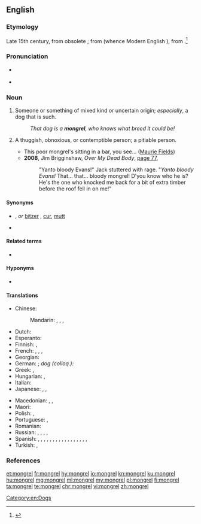 ==English==

===Etymology===
Late 15th century, from obsolete {{m|en|mong||mixture}}{{suffix||rel|t2=(pejorative)|lang=en}}; from {{etyl|ang|en}} {{m|ang|gemong||mingling}} (whence Modern English {{m|en|among}}), from {{etyl|gem-pro|en}} {{m|gem-pro|*mang-||mix}}.<ref>{{R:Online Etymology Dictionary}}</ref>

===Pronunciation===
* {{a|RP}} {{IPA|/ˈmʌŋ.gɹəl/|/ˈmɒŋ.gɹəl/|lang=en}}
* {{a|US}} {{IPA|/ˈmɑŋ.gɹəl/|/ˈmʌŋ.gɹəl/|lang=en}}

===Noun===
{{en-noun}}

# {{label|en|often|pejorative}} Someone or something of mixed kind or uncertain origin; ''especially'', a dog that is such.
#: ''That dog is a '''mongrel''', who knows what breed it could be!''
# {{label|en|slang|Australia}} A thuggish, obnoxious, or contemptible person; {{label|en|often|preceded by "poor"}} a pitiable person.
#* This poor mongrel's sitting in a bar, you see... ([[w:Maurie Fields|Maurie Fields]])
#* '''2008''', Jim Brigginshaw, ''Over My Dead Body'', [https://books.google.com.tr/books?id=XgK-NRyxm9oC&pg=PA77&dq=%22mongrel%22&hl=en&sa=X&ved=0CDEQ6AEwBDgKahUKEwiN2oSkjq3HAhWKWhoKHSeNB1s#v=onepage&q=mongrel&f=false page 77],
#*: "Yanto bloody Evans!" Jack stuttered with rage. "''Yanto bloody Evans!'' That... that... bloody mongrel! D'you know who he is? He's the one who knocked me back for a bit of extra timber before the roof fell in on me!"

====Synonyms====
* {{sense|someone of mixed kind}} {{l|en|bitsa}}, {{l|en|bitser}} ''or'' [[bitzer]] {{qualifier|UK|Australia}}, [[cur]], [[mutt]]
* {{sense|contemptible or pitiable person}} {{l|en|bastard}}

====Related terms====
* {{l|en|among}}

====Hyponyms====
* {{l|en|moggy}} {{qualifier|of a cat}}

====Translations====
{{trans-top|someone of mixed kind}}
* Chinese:
*: Mandarin: {{t|cmn|雜種|sc=Hani}}, {{t+|cmn|杂种|tr=zázhǒng|sc=Hani}}, {{t+|cmn|混血兒|sc=Hani}}, {{t+|cmn|混血儿|tr=hùnxuè'ér|sc=Hani}}
* Dutch: {{t+|nl|bastaard|m}}
* Esperanto: {{t|eo|senrasa}}
* Finnish: {{t+|fi|rakki}}, {{t+|fi|piski}}
* French: {{t+|fr|bâtard|m}}, {{t+|fr|corniaud|m}}, {{t+|fr|métis|m}}, {{t+|fr|métisse|f}}
* Georgian: {{t-needed|ka}}
* German: {{t+|de|Mischling|m}}; ''dog (colloq.):'' {{t|de|Promenadenmischung|f}}
* Greek: {{t|el|μιξογενής|m|f}}, {{t+|el|μιγάς|m}}
* Hungarian: {{t+|hu|keverék}}, {{t+|hu|korcs}}
* Italian: {{t+|it|bastardo|m}}
* Japanese: {{t|ja|雑種|tr=ざっしゅ, zasshu|sc=Jpan}}, {{t|ja|ハーフ|tr=hāfu|sc=Jpan}}, {{t|ja|混血児|tr=こんけつじ, konketsuji|sc=Jpan}}
{{trans-mid}}
* Macedonian: {{t|mk|мелез|m|tr=mélez|sc=Cyrl}}, {{t|mk|џукела|f|tr=džukéla|sc=Cyrl}}, {{t|mk|лангач|m|tr=lángač|sc=Cyrl}}
* Maori: {{t|mi|peropero}}
* Polish: {{t+|pl|kundel|m}}, {{t+|pl|mieszaniec|m}}
* Portuguese: {{t+|pt|vira-lata|m}}, {{qualifier|Portugal}} {{t+|pt|rafeiro|m}}
* Romanian: {{t+|ro|corcitură}}
* Russian: {{t+|ru|дворня́га|f}} {{qualifier|dog}}, {{t+|ru|дворня́жка|f}} {{qualifier|dog}}, {{t+|ru|мети́с|m}}, {{t+|ru|мети́ска|f}} {{qualifier|person}}, {{t+|ru|полукро́вка|m|f}}
* Spanish: {{qualifier|mongrel dog}} {{t|es|perro callejero|m}}, {{t|es|perro mestizo|m}}, {{t|es|cacri|m}} {{qualifier|Venezuela}}, {{t|es|comecuandohay|m}} {{qualifier|Nicaragua - also written and pronounced 'comecuanduay'}}, {{t+|es|chucho|m}} {{qualifier|Spain}}, {{t+|es|chumino|m}} {{qualifier|Guatemala}}, {{t+|es|chusco|m}} {{qualifier|Peru}}, {{t|es|gozque|m}}{{qualifier|Colombia}}, {{t|es|mil leches|m}} {{qualifier|Spain}}, {{t|es|perro aguacatero|m}} {{qualifier|El Salvador|Honduras}}, {{t|es|perro criollo|m}} {{qualifier|Panama}}, {{t|es|perro cruzado|m}}, {{t|es|perro corriente|m}} {{qualifier|Mexico}}, {{t|es|PP|m}} {{qualifier|Argentina - pronounced 'pe pe'}}, {{t+|es|quiltro|m}} {{qualifier|Bolivia|Chile}}, {{t|es|sato|m}} {{qualifier|Cuba|Puerto Rico}}, {{t|es|tinaquero|m}} {{qualifier|Panama}}, {{t+|es|zaguate|m}} {{qualifier|Costa Rica}}
* Turkish: {{t+|tr|kırma}}, {{t+|tr|melez}}
{{trans-bottom}}

===References===
<references/>

[[Category:en:Dogs]]

[[et:mongrel]]
[[fr:mongrel]]
[[hy:mongrel]]
[[io:mongrel]]
[[kn:mongrel]]
[[ku:mongrel]]
[[hu:mongrel]]
[[mg:mongrel]]
[[ml:mongrel]]
[[my:mongrel]]
[[pl:mongrel]]
[[fi:mongrel]]
[[ta:mongrel]]
[[te:mongrel]]
[[chr:mongrel]]
[[vi:mongrel]]
[[zh:mongrel]]
